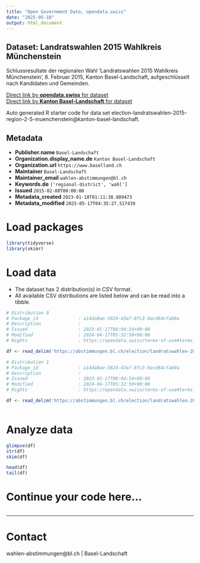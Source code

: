 ```yaml
---
title: "Open Government Data, opendata.swiss"
date: "2025-05-18"
output: html_document
---
```


## Dataset: Landratswahlen 2015 Wahlkreis Münchenstein

Schlussresultate der regionalen Wahl 'Landratswahlen 2015 Wahlkreis Münchenstein', 8. Februar 2015, Kanton Basel-Landschaft, aufgeschlüsselt nach Kandidaten und Gemeinden.

[Direct link by **opendata.swiss** for dataset](https://opendata.swiss/de/dataset/landratswahlen-2015-wahlkreis-munchenstein)<br>
[Direct link by **Kanton Basel-Landschaft** for dataset](https://abstimmungen.bl.ch/election/landratswahlen-2015-region-2-5-muenchenstein/data)

Auto generated R starter code for data set election-landratswahlen-2015-region-2-5-muenchenstein@kanton-basel-landschaft.

## Metadata

- **Publisher.name** `Basel-Landschaft`
- **Organization.display_name.de** `Kanton Basel-Landschaft`
- **Organization.url** `https://www.baselland.ch`
- **Maintainer** `Basel-Landschaft`
- **Maintainer_email** `wahlen-abstimmungen@bl.ch`
- **Keywords.de** `['regional-district', 'wahl']`
- **Issued** `2015-02-08T00:00:00`
- **Metadata_created** `2023-01-18T01:11:38.809473`
- **Metadata_modified** `2025-05-17T04:35:27.517439`


# Load packages

```r

library(tidyverse)
library(skimr)

```

# Load data

-   The dataset has 2 distribution(s) in CSV format.
-   All available CSV distributions are listed below and can be read into a tibble.

```r

# Distribution 0
# Package_id               : a14da8ae-5824-43e7-8fc3-9acd64cfab0a
# Description              : 
# Issued                   : 2023-01-17T08:04:54+00:00
# Modified                 : 2024-04-17T05:32:50+00:00
# Rights                   : https://opendata.swiss/terms-of-use#terms_by

df <- read_delim('https://abstimmungen.bl.ch/election/landratswahlen-2015-region-2-5-muenchenstein/data-csv')

# Distribution 1
# Package_id               : a14da8ae-5824-43e7-8fc3-9acd64cfab0a
# Description              : 
# Issued                   : 2023-01-17T08:04:54+00:00
# Modified                 : 2024-04-17T05:32:50+00:00
# Rights                   : https://opendata.swiss/terms-of-use#terms_by

df <- read_delim('https://abstimmungen.bl.ch/election/landratswahlen-2015-region-2-5-muenchenstein/data-parties-csv')



```

# Analyze data

```r

glimpse(df)
str(df)
skim(df)

head(df)
tail(df)

```

# Continue your code here...

```r

```

------------------------------------------------------------------------

# Contact

wahlen-abstimmungen@bl.ch | Basel-Landschaft

